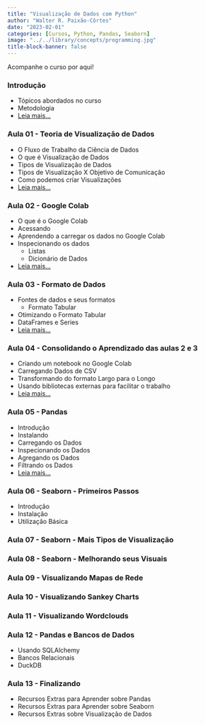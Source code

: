 ```yaml
---
title: "Visualização de Dados com Python"
author: "Walter R. Paixão-Côrtes"
date: "2023-02-01"
categories: [Cursos, Python, Pandas, Seaborn]
image: "../../library/concepts/programming.jpg"
title-block-banner: false
---
```


Acompanhe o curso por aqui!


### Introdução 
- Tópicos abordados no curso
- Metodologia
- [Leia mais...](/posts/data-010/index.html)

### Aula 01 - Teoria de Visualização de Dados
- O Fluxo de Trabalho da Ciência de Dados
- O que é Visualização de Dados
- Tipos de Visualização de Dados
- Tipos de Visualização X Objetivo de Comunicação
- Como podemos criar Visualizações
- [Leia mais...](/posts/data-101/index.html)

### Aula 02 - Google Colab
- O que é o Google Colab
- Acessando
- Aprendendo a carregar os dados no Google Colab
- Inspecionando os dados
  - Listas
  - Dicionário de Dados
- [Leia mais...](/posts/data-102/index.html)

### Aula 03 - Formato de Dados
- Fontes de dados e seus formatos
  - Formato Tabular
- Otimizando o Formato Tabular
- DataFrames e Series
- [Leia mais...](/posts/data-103/index.html)

### Aula 04 - Consolidando o Aprendizado das aulas 2 e 3
- Criando um notebook no Google Colab
- Carregando Dados de CSV
- Transformando do formato Largo para o Longo
- Usando bibliotecas externas para facilitar o trabalho
- [Leia mais...](/posts/data-104/index.html)


### Aula 05 - Pandas
  - Introdução
  - Instalando
  - Carregando os Dados
  - Inspecionando os Dados
  - Agregando os Dados
  - Filtrando os Dados
  - [Leia mais...](/posts/data-105/index.html)

### Aula 06 - Seaborn - Primeiros Passos
  - Introdução
  - Instalação
  - Utilização Básica

### Aula 07 - Seaborn - Mais Tipos de Visualização

### Aula 08 - Seaborn - Melhorando seus Visuais

### Aula 09 - Visualizando Mapas de Rede

### Aula 10 - Visualizando Sankey Charts

### Aula 11 - Visualizando Wordclouds

### Aula 12 - Pandas e Bancos de Dados
  - Usando SQLAlchemy
  - Bancos Relacionais
  - DuckDB

### Aula 13 - Finalizando
  - Recursos Extras para Aprender sobre Pandas
  - Recursos Extras para Aprender sobre Seaborn
  - Recursos Extras sobre Visualização de Dados
